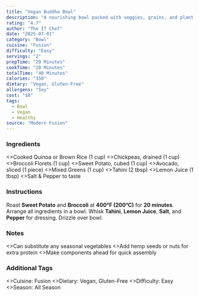 ```yaml
---
title: "Vegan Buddha Bowl"
description: "A nourishing bowl packed with veggies, grains, and plant protein."
rating: "4.7"
author: "The IT Chef"
date: "2025-07-01"
category: "Bowl"
cuisine: "Fusion"
difficulty: "Easy"
servings: "2"
prepTime: "20 Minutes"
cookTime: "20 Minutes"
totalTime: "40 Minutes"
calories: "350"
dietary: "Vegan, Gluten-Free"
allergens: "Soy"
cost: "$8"
tags:
  - Bowl
  - Vegan
  - Healthy
source: "Modern Fusion"
---
```

### Ingredients

<RecipeIngredients>
  <>Cooked Quinoa or Brown Rice (1 cup)</>
  <>Chickpeas, drained (1 cup)</>
  <>Broccoli Florets (1 cup)</>
  <>Sweet Potato, cubed (1 cup)</>
  <>Avocado, sliced (1 piece)</>
  <>Mixed Greens (1 cup)</>
  <>Tahini (2 tbsp)</>
  <>Lemon Juice (1 tbsp)</>
  <>Salt & Pepper to taste</>
</RecipeIngredients>

### Instructions

<RecipeInstructions>
  <RecipeInstructionsSection title="Prepare Vegetables">
    <RecipeInstructionsStep>
      Roast <strong>Sweet Potato</strong> and <strong>Broccoli</strong> at <strong>400°F (200°C)</strong> for <strong>20 minutes</strong>.
    </RecipeInstructionsStep>
  </RecipeInstructionsSection>
  <RecipeInstructionsSection title="Assemble Bowl">
    <RecipeInstructionsStep>
      Arrange all ingredients in a bowl.
    </RecipeInstructionsStep>
    <RecipeInstructionsStep>
      Whisk <strong>Tahini</strong>, <strong>Lemon Juice</strong>, <strong>Salt</strong>, and <strong>Pepper</strong> for dressing. Drizzle over bowl.
    </RecipeInstructionsStep>
  </RecipeInstructionsSection>
</RecipeInstructions>

### Notes

<RecipeNotes>
  <>Can substitute any seasonal vegetables</>
  <>Add hemp seeds or nuts for extra protein</>
  <>Make components ahead for quick assembly</>
</RecipeNotes>

### Additional Tags

<RecipeTags>
  <>Cuisine: Fusion</>
  <>Dietary: Vegan, Gluten-Free</>
  <>Difficulty: Easy</>
  <>Season: All Season</>
</RecipeTags>
